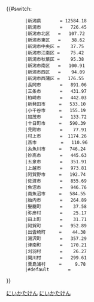 {{#switch:{{自治體名稱翻譯/新潟縣|{{{1}}}}}
        |新潟県       = 12584.18
        |新潟市       =   726.45
        |新潟市北区   =   107.72
        |新潟市東区   =    38.62
        |新潟市中央区 =    37.75
        |新潟市江南区 =    75.42
        |新潟市秋葉区 =    95.38
        |新潟市南区   =   100.91
        |新潟市西区   =    94.09
        |新潟市西蒲区 =   176.55
        |長岡市       =   891.06
        |三条市       =   431.97
        |柏崎市       =   442.03
        |新発田市     =   533.10
        |小千谷市     =   155.19
        |加茂市       =   133.72
        |十日町市     =   590.39
        |見附市       =    77.91
        |村上市       =  1174.26
        |燕市         =   110.96
        |糸魚川市     =   746.24
        |妙高市       =   445.63
        |五泉市       =   351.91
        |上越市       =   973.81
        |阿賀野市     =   192.74
        |佐渡市       =   855.69
        |魚沼市       =   946.76
        |南魚沼市     =   584.55
        |胎内市       =   264.89
        |聖籠町       =    37.58
        |弥彦村       =    25.17
        |田上町       =    31.71
        |阿賀町       =   952.89
        |出雲崎町     =    44.38
        |湯沢町       =   357.29
        |津南町       =   170.21
        |刈羽村       =    26.27
        |関川村       =   299.61
        |粟島浦村     =     9.78
        |#default       = {{error|錯誤}}
}}<noinclude>{{Documentation|Template:自治體面積/doc}}
[[Category:都道府縣自治體面積模板|にいかたけん]]
[[Category:新潟縣模板|にいかたけん]]
</noinclude>